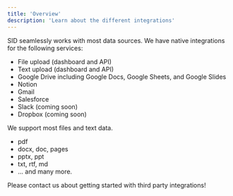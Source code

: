 ```yaml
---
title: 'Overview'
description: 'Learn about the different integrations'
---
```

SID seamlessly works with most data sources. We have native integrations for the following services:
- File upload (dashboard and API)
- Text upload (dashboard and API)
- Google Drive including Google Docs, Google Sheets, and Google Slides
- Notion
- Gmail
- Salesforce
- Slack (coming soon)
- Dropbox (coming soon)

We support most files and text data.
- pdf
- docx, doc, pages
- pptx, ppt
- txt, rtf, md
- ... and many more.

Please contact us about getting started with third party integrations!
